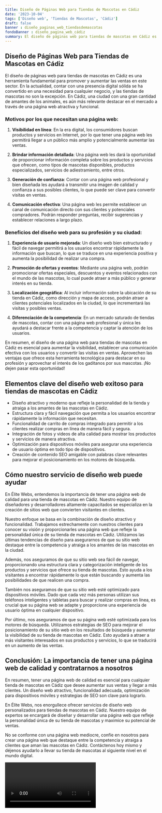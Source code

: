 ```yaml
---
title: Diseño de Páginas Web para Tiendas de Mascotas en Cádiz
date: '2023-10-04'
tags: ['Diseño web', 'Tiendas de Mascotas', 'Cádiz']
draft: false
banner : diseño_paginas_web_tiendasdemascotas
fondoBanner : diseño_pagina_web_cádiz
summary: El diseño de páginas web para tiendas de mascotas en Cádiz es una herramienta fundamental para promover y aumentar las ventas en este sector. En la actualidad, contar con una presencia digital sólida se ha convertido en una necesidad para cualquier negocio, y las tiendas de mascotas no son la excepción. En Cádiz, una ciudad con una gran cantidad de amantes de los animales, es aún más relevante destacar en el mercado a través de una página web atractiva y funcional.
---
```


## Diseño de Páginas Web para Tiendas de Mascotas en Cádiz

El diseño de páginas web para tiendas de mascotas en Cádiz es una herramienta fundamental para promover y aumentar las ventas en este sector. En la actualidad, contar con una presencia digital sólida se ha convertido en una necesidad para cualquier negocio, y las tiendas de mascotas no son la excepción. En Cádiz, una ciudad con una gran cantidad de amantes de los animales, es aún más relevante destacar en el mercado a través de una página web atractiva y funcional.

### Motivos por los que necesitan una página web:

1. **Visibilidad en línea**: En la era digital, los consumidores buscan productos y servicios en Internet, por lo que tener una página web les permitirá llegar a un público más amplio y potencialmente aumentar las ventas.

2. **Brindar información detallada**: Una página web les dará la oportunidad de proporcionar información completa sobre los productos y servicios que ofrecen, como tipos de mascotas disponibles, productos especializados, servicios de adiestramiento, entre otros.

3. **Generación de confianza**: Contar con una página web profesional y bien diseñada les ayudará a transmitir una imagen de calidad y confianza a sus posibles clientes, lo que puede ser clave para convertir visitas en ventas.

4. **Comunicación efectiva**: Una página web les permite establecer un canal de comunicación directo con sus clientes y potenciales compradores. Podrán responder preguntas, recibir sugerencias y establecer relaciones a largo plazo.

### Beneficios del diseño web para su profesión y su ciudad:

1. **Experiencia de usuario mejorada**: Un diseño web bien estructurado y fácil de navegar permitirá a los usuarios encontrar rápidamente la información que buscan, lo que se traduce en una experiencia positiva y aumenta la posibilidad de realizar una compra.

2. **Promoción de ofertas y eventos**: Mediante una página web, podrán promocionar ofertas especiales, descuentos y eventos relacionados con el mundo de las mascotas, lo cual puede atraer a más público y generar interés en su tienda.

3. **Localización geográfica**: Al incluir información sobre la ubicación de su tienda en Cádiz, como dirección y mapa de acceso, podrán atraer a clientes potenciales localizados en la ciudad, lo que incrementará las visitas y posibles ventas.

4. **Diferenciación de la competencia**: En un mercado saturado de tiendas de mascotas, contar con una página web profesional y única les ayudará a destacar frente a la competencia y captar la atención de los usuarios.

En resumen, el diseño de una página web para tiendas de mascotas en Cádiz es esencial para aumentar la visibilidad, establecer una comunicación efectiva con los usuarios y convertir las visitas en ventas. Aprovechen las ventajas que ofrece esta herramienta tecnológica para destacar en su profesión y aprovechar el interés de los gaditanos por sus mascotas. ¡No dejen pasar esta oportunidad!

<GifSeo />

<Cta />

## Elementos clave del diseño web exitoso para tiendas de mascotas en Cádiz

- Diseño atractivo y moderno que refleje la personalidad de la tienda y atraiga a los amantes de las mascotas en Cádiz.
- Estructura clara y fácil navegación que permita a los usuarios encontrar rápidamente la información que necesitan.
- Funcionalidad de carrito de compras integrado para permitir a los clientes realizar compras en línea de manera fácil y segura.
- Integración de fotos y videos de alta calidad para mostrar los productos y servicios de manera atractiva.
- Optimización para dispositivos móviles para asegurar una experiencia de usuario óptima en todo tipo de dispositivos.
- Creación de contenido SEO amigable con palabras clave relevantes para mejorar el posicionamiento en los motores de búsqueda.

## Cómo nuestro servicio de diseño web puede ayudar

En Élite Webs, entendemos la importancia de tener una página web de calidad para una tienda de mascotas en Cádiz. Nuestro equipo de diseñadores y desarrolladores altamente capacitados se especializa en la creación de sitios web que convierten visitantes en clientes.

Nuestro enfoque se basa en la combinación de diseño atractivo y funcionalidad. Trabajamos estrechamente con nuestros clientes para conocer su visión y proporcionarles una página web que refleje la personalidad única de su tienda de mascotas en Cádiz. Utilizamos las últimas tendencias de diseño para asegurarnos de que su sitio web destaque entre la competencia y atraiga a los amantes de las mascotas en la ciudad.

Además, nos aseguramos de que su sitio web sea fácil de navegar, proporcionando una estructura clara y categorización inteligente de los productos y servicios que ofrece su tienda de mascotas. Esto ayuda a los visitantes a encontrar rápidamente lo que están buscando y aumenta las posibilidades de que realicen una compra.

También nos aseguramos de que su sitio web esté optimizado para dispositivos móviles. Dado que cada vez más personas utilizan sus teléfonos inteligentes y tabletas para buscar y realizar compras en línea, es crucial que su página web se adapte y proporcione una experiencia de usuario óptima en cualquier dispositivo.

Por último, nos aseguramos de que su página web esté optimizada para los motores de búsqueda. Utilizamos estrategias de SEO para mejorar el posicionamiento de su sitio web en los resultados de búsqueda y aumentar la visibilidad de su tienda de mascotas en Cádiz. Esto ayudará a atraer a más visitantes interesados en sus productos y servicios, lo que se traducirá en un aumento de las ventas.

## Conclusión: La importancia de tener una página web de calidad y contratarnos a nosotros

En resumen, tener una página web de calidad es esencial para cualquier tienda de mascotas en Cádiz que desee aumentar sus ventas y llegar a más clientes. Un diseño web atractivo, funcionalidad adecuada, optimización para dispositivos móviles y estrategias de SEO son clave para lograrlo.

En Élite Webs, nos enorgullece ofrecer servicios de diseño web personalizados para tiendas de mascotas en Cádiz. Nuestro equipo de expertos se encargará de diseñar y desarrollar una página web que refleje la personalidad única de su tienda de mascotas y maximice su potencial de ventas.

No se conforme con una página web mediocre, confíe en nosotros para crear una página web que destaque entre la competencia y atraiga a clientes que aman las mascotas en Cádiz. Contáctenos hoy mismo y déjenos ayudarlo a llevar su tienda de mascotas al siguiente nivel en el mundo digital.

<Video />

<CtaBot job='Tiendas de Mascotas' city='Cádiz'/>

<Gmaps query='Cádiz+españa+maps' />